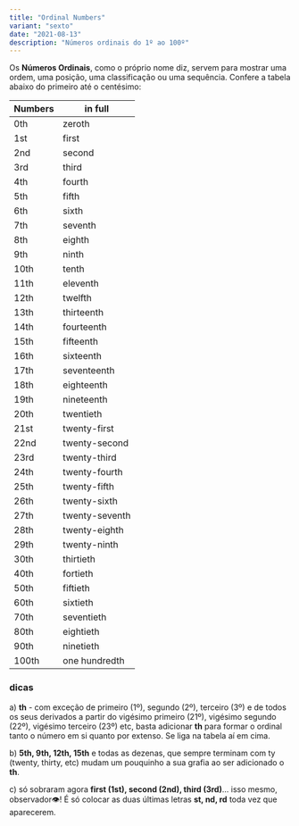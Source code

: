 ```yaml
---
title: "Ordinal Numbers"
variant: "sexto"
date: "2021-08-13"
description: "Números ordinais do 1º ao 100º"
---
```


Os **Números Ordinais**, como o próprio nome diz, servem para mostrar uma ordem, uma posição, uma classificação ou uma sequência. Confere a tabela abaixo do primeiro até o centésimo:

| Numbers | in full        |
| ------- | -------------- |
| 0th     | zeroth         |
| 1st     | first          |
| 2nd     | second         |
| 3rd     | third          |
| 4th     | fourth         |
| 5th     | fifth          |
| 6th     | sixth          |
| 7th     | seventh        |
| 8th     | eighth         |
| 9th     | ninth          |
| 10th    | tenth          |
| 11th    | eleventh       |
| 12th    | twelfth        |
| 13th    | thirteenth     |
| 14th    | fourteenth     |
| 15th    | fifteenth      |
| 16th    | sixteenth      |
| 17th    | seventeenth    |
| 18th    | eighteenth     |
| 19th    | nineteenth     |
| 20th    | twentieth      |
| 21st    | twenty-first   |
| 22nd    | twenty-second  |
| 23rd    | twenty-third   |
| 24th    | twenty-fourth  |
| 25th    | twenty-fifth   |
| 26th    | twenty-sixth   |
| 27th    | twenty-seventh |
| 28th    | twenty-eighth  |
| 29th    | twenty-ninth   |
| 30th    | thirtieth      |
| 40th    | fortieth       |
| 50th    | fiftieth       |
| 60th    | sixtieth       |
| 70th    | seventieth     |
| 80th    | eightieth      |
| 90th    | ninetieth      |
| 100th   | one hundredth  |

### dicas

a) **th** - com exceção de primeiro (1º), segundo (2º), terceiro (3º) e de todos os seus derivados a partir do vigésimo primeiro (21º), vigésimo segundo (22º), vigésimo terceiro (23º) etc, basta adicionar **th** para formar o ordinal tanto o número em si quanto por extenso. Se liga na tabela aí em cima.

b) **5th, 9th, 12th, 15th** e todas as dezenas, que sempre terminam com ty (twenty, thirty, etc) mudam um pouquinho a sua grafia ao ser adicionado o **th**.

c) só sobraram agora **first (1st), second (2nd), third (3rd)**... isso mesmo, observador👁️! É só colocar as duas últimas letras **st, nd, rd** toda vez que aparecerem.
